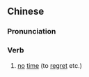 {{also|无及}}
==Chinese==
{{zh-forms|s=无及}}

===Pronunciation===
{{zh-pron
|m=wújí
|cat=v
}}

===Verb===
{{zh-verb}}

# {{lb|zh|literary}} [[no]] [[time]] (to [[regret]] etc.)